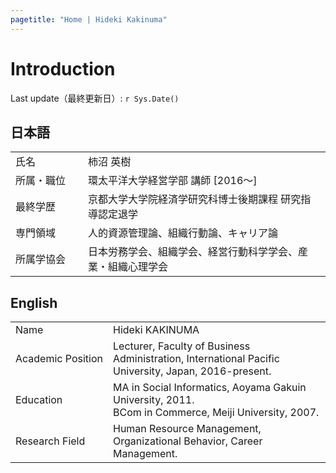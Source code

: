 ```yaml
---
pagetitle: "Home | Hideki Kakinuma"
---
```


# Introduction {.tabset}
Last update（最終更新日）: `r Sys.Date()`

## 日本語
<table>
<tbody>
<tr>
<td width="100">氏名</td>
<td>柿沼 英樹</td>
</tr>
<tr>
<td width="100">所属・職位</td>
<td>環太平洋大学経営学部 講師 [2016～]</td>
</tr>
<tr>
<td width="100">最終学歴</td>
<td>京都大学大学院経済学研究科博士後期課程 研究指導認定退学</td>
</tr>
<tr>
<td width="100">専門領域</td>
<td>人的資源管理論、組織行動論、キャリア論</td>
</tr>
<tr>
<td width="100">所属学協会</td>
<td>日本労務学会、組織学会、経営行動科学学会、産業・組織心理学会</td>
</tr></tbody>
</table>

## English
<table>
<tbody>
<tr>
<td width="140">Name</td>
<td>Hideki KAKINUMA</td>
</tr>
<tr>
<td width="140">Academic Position</td>
<td>Lecturer, Faculty of Business Administration, International Pacific University, Japan, 2016-present.</td>
</tr>
<tr>
<td width="140">Education</td>
<td>MA in Social Informatics, Aoyama Gakuin University, 2011.  
BCom in Commerce, Meiji University, 2007.</td>
</tr>
<tr>
<td width="140">Research Field</td>
<td>Human Resource Management, Organizational Behavior, Career Management.</td>
</tr>
</tbody>
</table>